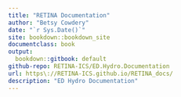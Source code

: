 ```yaml
--- 
title: "RETINA Documentation"
author: "Betsy Cowdery"
date: "`r Sys.Date()`"
site: bookdown::bookdown_site
documentclass: book
output:
  bookdown::gitbook: default
github-repo: RETINA-ICS/ED.Hydro.Documentation
url: https\://RETINA-ICS.github.io/RETINA_docs/
description: "ED Hydro Documentation"
---
```



